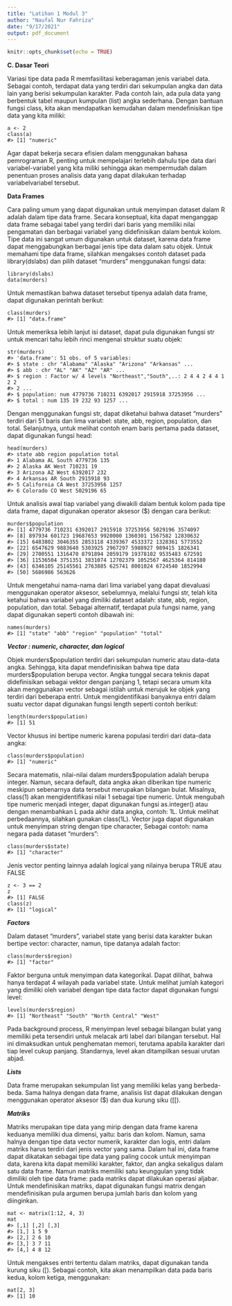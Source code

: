 ```yaml
---
title: "Latihan 1 Modul 3"
author: "Naufal Nur Fahriza"
date: "9/17/2021"
output: pdf_document
---
```


```r
knitr::opts_chunk$set(echo = TRUE)
```

**C. Dasar Teori**

Variasi tipe data pada R memfasilitasi keberagaman jenis variabel data. Sebagai contoh, terdapat
data yang terdiri dari sekumpulan angka dan data lain yang berisi sekumpulan karakter. Pada
contoh lain, ada pula data yang berbentuk tabel maupun kumpulan (list) angka sederhana.
Dengan bantuan fungsi class, kita akan mendapatkan kemudahan dalam mendefinisikan tipe
data yang kita miliki:

    a <- 2
    class(a)
    #> [1] "numeric"

Agar dapat bekerja secara efisien dalam menggunakan bahasa pemrograman R, penting untuk
mempelajari terlebih dahulu tipe data dari variabel-variabel yang kita miliki sehingga akan
mempermudah dalam penentuan proses analisis data yang dapat dilakukan terhadap variabelvariabel tersebut.

**Data Frames**

Cara paling umum yang dapat digunakan untuk menyimpan dataset dalam R adalah dalam tipe
data frame. Secara konseptual, kita dapat menganggap data frame sebagai tabel yang terdiri dari
baris yang memiliki nilai pengamatan dan berbagai variabel yang didefinisikan dalam bentuk
kolom. Tipe data ini sangat umum digunakan untuk dataset, karena data frame dapat
menggabungkan berbagai jenis tipe data dalam satu objek. Untuk memahami tipe data frame,
silahkan mengakses contoh dataset pada library(dslabs) dan pilih dataset "murders"
menggunakan fungsi data:


    library(dslabs)
    data(murders)

Untuk memastikan bahwa dataset tersebut tipenya adalah data frame, dapat digunakan perintah
berikut:

    class(murders)
    #> [1] "data.frame"

Untuk memeriksa lebih lanjut isi dataset, dapat pula digunakan fungsi str untuk mencari tahu
lebih rinci mengenai struktur suatu objek:


    str(murders)
    #> 'data.frame': 51 obs. of 5 variables:
    #> $ state : chr "Alabama" "Alaska" "Arizona" "Arkansas" ...
    #> $ abb : chr "AL" "AK" "AZ" "AR" ...
    #> $ region : Factor w/ 4 levels "Northeast","South",..: 2 4 4 2 4 4 1 2 2
    #> 2 ...
    #> $ population: num 4779736 710231 6392017 2915918 37253956 ...
    #> $ total : num 135 19 232 93 1257 ...

Dengan menggunakan fungsi str, dapat diketahui bahwa dataset "murders" terdiri dari 51 baris
dan lima variabel: state, abb, region, population, dan total. Selanjutnya, untuk melihat contoh
enam baris pertama pada dataset, dapat digunakan fungsi head:

    head(murders)
    #> state abb region population total
    #> 1 Alabama AL South 4779736 135
    #> 2 Alaska AK West 710231 19
    #> 3 Arizona AZ West 6392017 232
    #> 4 Arkansas AR South 2915918 93
    #> 5 California CA West 37253956 1257
    #> 6 Colorado CO West 5029196 65

Untuk analisis awal tiap variabel yang diwakili dalam bentuk kolom pada tipe data frame, dapat
digunakan operator aksesor (\$) dengan cara berikut:

    murders$population
    #> [1] 4779736 710231 6392017 2915918 37253956 5029196 3574097
    #> [8] 897934 601723 19687653 9920000 1360301 1567582 12830632
    #> [15] 6483802 3046355 2853118 4339367 4533372 1328361 5773552
    #> [22] 6547629 9883640 5303925 2967297 5988927 989415 1826341
    #> [29] 2700551 1316470 8791894 2059179 19378102 9535483 672591
    #> [36] 11536504 3751351 3831074 12702379 1052567 4625364 814180
    #> [43] 6346105 25145561 2763885 625741 8001024 6724540 1852994
    #> [50] 5686986 563626

Untuk mengetahui nama-nama dari lima variabel yang dapat dievaluasi menggunakan operator
aksesor, sebelumnya, melalui fungsi str, telah kita ketahui bahwa variabel yang dimiliki dataset
adalah: state, abb, region, population, dan total. Sebagai alternatif, terdapat pula fungsi name,
yang dapat digunakan seperti contoh dibawah ini:

    names(murders)
    #> [1] "state" "abb" "region" "population" "total"

***Vector : numeric, character, dan logical***

Objek murders\$population terdiri dari sekumpulan numeric atau data-data angka. Sehingga,
kita dapat mendefinisikan bahwa tipe data murders\$population berupa vector. Angka tunggal
secara teknis dapat didefinisikan sebagai vektor dengan panjang 1, tetapi secara umum kita akan
menggunakan vector sebagai istilah untuk merujuk ke objek yang terdiri dari beberapa entri.
Untuk mengidentifikasi banyaknya entri dalam suatu vector dapat digunakan fungsi length
seperti contoh berikut:

    length(murders$population)
    #> [1] 51 

Vector khusus ini bertipe numeric karena populasi terdiri dari data-data angka:

    class(murders$population)
    #> [1] "numeric" 

Secara matematis, nilai-nilai dalam murders\$population adalah berupa integer. Namun,
secara default, data angka akan diberikan tipe numeric meskipun sebenarnya data tersebut
merupakan bilangan bulat. Misalnya, class(1) akan mengidentifikasi nilai 1 sebagai tipe
numeric. Untuk mengubah tipe numeric menjadi integer, dapat digunakan fungsi as.integer()
atau dengan menambahkan L pada akhir data angka, contoh: 1L. Untuk melihat perbedaannya,
silahkan gunakan class(1L).
Vector juga dapat digunakan untuk menyimpan string dengan tipe character, Sebagai contoh:
nama negara pada dataset "murders":


    class(murders$state)
    #> [1] "character"

Jenis vector penting lainnya adalah logical yang nilainya berupa TRUE atau FALSE

    z <- 3 == 2
    z
    #> [1] FALSE
    class(z)
    #> [1] "logical"

***Factors***

Dalam dataset "murders", variabel state yang berisi data karakter bukan bertipe vector: character,
namun, tipe datanya adalah factor:


    class(murders$region)
    #> [1] "factor"

Faktor berguna untuk menyimpan data kategorikal. Dapat dilihat, bahwa hanya terdapat 4 wilayah
pada variabel state. Untuk melihat jumlah kategori yang dimiliki oleh variabel dengan tipe data
factor dapat digunakan fungsi level:

    levels(murders$region)
    #> [1] "Northeast" "South" "North Central" "West"

Pada background process, R menyimpan level sebagai bilangan bulat yang memiliki peta
tersendiri untuk melacak arti label dari bilangan tersebut. Hal ini dimaksudkan untuk
penghematan memori, terutama apabila karakter dari tiap level cukup panjang. Standarnya, level
akan ditampilkan sesuai urutan abjad.

***Lists***

Data frame merupakan sekumpulan list yang memiliki kelas yang berbeda-beda. Sama halnya
dengan data frame, analisis list dapat dilakukan dengan menggunakan operator aksesor (\$) dan
dua kurung siku ([[).

***Matriks***

Matriks merupakan tipe data yang mirip dengan data frame karena keduanya memiliki dua
dimensi, yaitu: baris dan kolom. Namun, sama halnya dengan tipe data vector numerik, karakter
dan logis, entri dalam matriks harus terdiri dari jenis vector yang sama. Dalam hal ini, data frame
dapat dikatakan sebagai tipe data yang paling cocok untuk menyimpan data, karena kita dapat
memiliki karakter, faktor, dan angka sekaligus dalam satu data frame. Namun matriks memiliki
satu keunggulan yang tidak dimiliki oleh tipe data frame: pada matriks dapat dilakukan operasi
aljabar.
Untuk mendefinisikan matriks, dapat digunakan fungsi matrix dengan mendefinisikan pula
argumen berupa jumlah baris dan kolom yang diinginkan.

    mat <- matrix(1:12, 4, 3)
    mat
    #> [,1] [,2] [,3]
    #> [1,] 1 5 9
    #> [2,] 2 6 10
    #> [3,] 3 7 11
    #> [4,] 4 8 12

Untuk mengakses entri tertentu dalam matriks, dapat digunakan tanda kurung siku ([). Sebagai
contoh, kita akan menampilkan data pada baris kedua, kolom ketiga, menggunakan:

    mat[2, 3]
    #> [1] 10